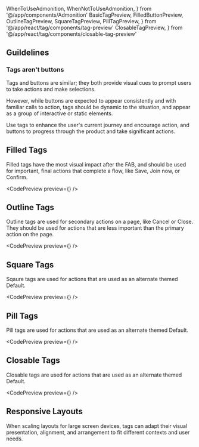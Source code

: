 ---
---

  WhenToUseAdmonition,
  WhenNotToUseAdmonition,
} from '@/app/components/Admonition'
  BasicTagPreview,
  FilledButtonPreview,
  OutlineTagPreview,
  SquareTagPreview,
  PillTagPreview,
} from '@/app/react/tag/components/tag-preview'
  ClosableTagPreview,
} from '@/app/react/tag/components/closable-tag-preview'

## Guildelines

### Tags aren't buttons

Tags and buttons are similar; they both provide visual cues to prompt users to take actions and make selections.

However, while buttons are expected to appear consistently and with familiar calls to action, tags should be dynamic to the situation, and appear as a group of interactive or static elements.

Use tags to enhance the user's current journey and encourage action, and buttons to progress through the product and take significant actions.

<WhenNotToUseAdmonition description="When you need to provide a way for the user to perfom and action - use a Button or IconButton." />

<DripDivider />


## Filled Tags

Filled tags have the most visual impact after the FAB, and should be used for important, final actions that complete a flow, like Save, Join now, or Confirm.

<CodePreview preview={<BasicTagPreview />} />

<WhenToUseAdmonition description="When you need to display a high priority meta-tag within a page section." />

## Outline Tags

Outline tags are used for secondary actions on a page, like Cancel or Close. They should be used for actions that are less important than the primary action on the page.

<CodePreview preview={<OutlineTagPreview />} />

<WhenToUseAdmonition description="When you need medium priority meta-tag to the primary one." />

## Square Tags

Sqaure tags are used for actions that are used as an alternate themed Default.

<CodePreview preview={<SquareTagPreview />} />

<WhenToUseAdmonition description="When you need to display a high priority meta-tag within a page section." />

## Pill Tags

Pill tags are used for actions that are used as an alternate themed Default.

<CodePreview preview={<PillTagPreview />} />

<WhenToUseAdmonition description="When you need a meta tag for smaller spaces, like a Card." />

## Closable Tags

Closable tags are used for actions that are used as an alternate themed Default.

<CodePreview preview={<ClosableTagPreview />} />

<WhenToUseAdmonition description="When you need a tag that controls filtering data being shown in the UI." />

<DripDivider />

## Responsive Layouts

When scaling layouts for large screen devices, tags can adapt their visual presentation, alignment, and arrangement to fit different contexts and user needs.